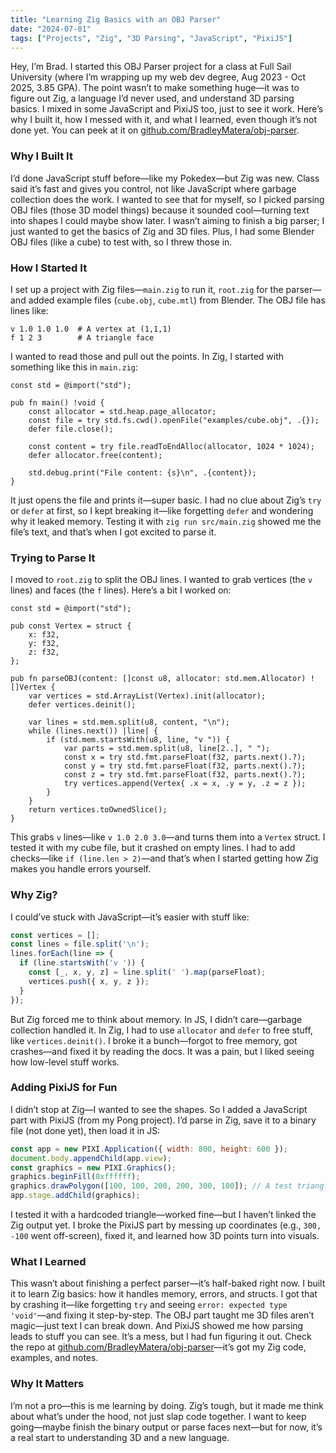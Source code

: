 ```yaml
---
title: "Learning Zig Basics with an OBJ Parser"
date: "2024-07-01"
tags: ["Projects", "Zig", "3D Parsing", "JavaScript", "PixiJS"]
---
```


Hey, I’m Brad. I started this OBJ Parser project for a class at Full Sail University (where I’m wrapping up my web dev degree, Aug 2023 - Oct 2025, 3.85 GPA). The point wasn’t to make something huge—it was to figure out Zig, a language I’d never used, and understand 3D parsing basics. I mixed in some JavaScript and PixiJS too, just to see it work. Here’s why I built it, how I messed with it, and what I learned, even though it’s not done yet. You can peek at it on [github.com/BradleyMatera/obj-parser](https://github.com/BradleyMatera/obj-parser).

### Why I Built It
I’d done JavaScript stuff before—like my Pokedex—but Zig was new. Class said it’s fast and gives you control, not like JavaScript where garbage collection does the work. I wanted to see that for myself, so I picked parsing OBJ files (those 3D model things) because it sounded cool—turning text into shapes I could maybe show later. I wasn’t aiming to finish a big parser; I just wanted to get the basics of Zig and 3D files. Plus, I had some Blender OBJ files (like a cube) to test with, so I threw those in.

### How I Started It
I set up a project with Zig files—`main.zig` to run it, `root.zig` for the parser—and added example files (`cube.obj`, `cube.mtl`) from Blender. The OBJ file has lines like:
```plaintext
v 1.0 1.0 1.0  # A vertex at (1,1,1)
f 1 2 3        # A triangle face
```
I wanted to read those and pull out the points. In Zig, I started with something like this in `main.zig`:
```zig
const std = @import("std");

pub fn main() !void {
    const allocator = std.heap.page_allocator;
    const file = try std.fs.cwd().openFile("examples/cube.obj", .{});
    defer file.close();

    const content = try file.readToEndAlloc(allocator, 1024 * 1024);
    defer allocator.free(content);

    std.debug.print("File content: {s}\n", .{content});
}
```
It just opens the file and prints it—super basic. I had no clue about Zig’s `try` or `defer` at first, so I kept breaking it—like forgetting `defer` and wondering why it leaked memory. Testing it with `zig run src/main.zig` showed me the file’s text, and that’s when I got excited to parse it.

### Trying to Parse It
I moved to `root.zig` to split the OBJ lines. I wanted to grab vertices (the `v` lines) and faces (the `f` lines). Here’s a bit I worked on:
```zig
const std = @import("std");

pub const Vertex = struct {
    x: f32,
    y: f32,
    z: f32,
};

pub fn parseOBJ(content: []const u8, allocator: std.mem.Allocator) ![]Vertex {
    var vertices = std.ArrayList(Vertex).init(allocator);
    defer vertices.deinit();

    var lines = std.mem.split(u8, content, "\n");
    while (lines.next()) |line| {
        if (std.mem.startsWith(u8, line, "v ")) {
            var parts = std.mem.split(u8, line[2..], " ");
            const x = try std.fmt.parseFloat(f32, parts.next().?);
            const y = try std.fmt.parseFloat(f32, parts.next().?);
            const z = try std.fmt.parseFloat(f32, parts.next().?);
            try vertices.append(Vertex{ .x = x, .y = y, .z = z });
        }
    }
    return vertices.toOwnedSlice();
}
```
This grabs `v` lines—like `v 1.0 2.0 3.0`—and turns them into a `Vertex` struct. I tested it with my cube file, but it crashed on empty lines. I had to add checks—like `if (line.len > 2)`—and that’s when I started getting how Zig makes you handle errors yourself.

### Why Zig?
I could’ve stuck with JavaScript—it’s easier with stuff like:
```javascript
const vertices = [];
const lines = file.split('\n');
lines.forEach(line => {
  if (line.startsWith('v ')) {
    const [_, x, y, z] = line.split(' ').map(parseFloat);
    vertices.push({ x, y, z });
  }
});
```
But Zig forced me to think about memory. In JS, I didn’t care—garbage collection handled it. In Zig, I had to use `allocator` and `defer` to free stuff, like `vertices.deinit()`. I broke it a bunch—forgot to free memory, got crashes—and fixed it by reading the docs. It was a pain, but I liked seeing how low-level stuff works.

### Adding PixiJS for Fun
I didn’t stop at Zig—I wanted to see the shapes. So I added a JavaScript part with PixiJS (from my Pong project). I’d parse in Zig, save it to a binary file (not done yet), then load it in JS:
```javascript
const app = new PIXI.Application({ width: 800, height: 600 });
document.body.appendChild(app.view);
const graphics = new PIXI.Graphics();
graphics.beginFill(0xffffff);
graphics.drawPolygon([100, 100, 200, 200, 300, 100]); // A test triangle
app.stage.addChild(graphics);
```
I tested it with a hardcoded triangle—worked fine—but I haven’t linked the Zig output yet. I broke the PixiJS part by messing up coordinates (e.g., `300, -100` went off-screen), fixed it, and learned how 3D points turn into visuals.

### What I Learned
This wasn’t about finishing a perfect parser—it’s half-baked right now. I built it to learn Zig basics: how it handles memory, errors, and structs. I got that by crashing it—like forgetting `try` and seeing `error: expected type 'void'`—and fixing it step-by-step. The OBJ part taught me 3D files aren’t magic—just text I can break down. And PixiJS showed me how parsing leads to stuff you can see. It’s a mess, but I had fun figuring it out. Check the repo at [github.com/BradleyMatera/obj-parser](https://github.com/BradleyMatera/obj-parser)—it’s got my Zig code, examples, and notes.

### Why It Matters
I’m not a pro—this is me learning by doing. Zig’s tough, but it made me think about what’s under the hood, not just slap code together. I want to keep going—maybe finish the binary output or parse faces next—but for now, it’s a real start to understanding 3D and a new language.
```